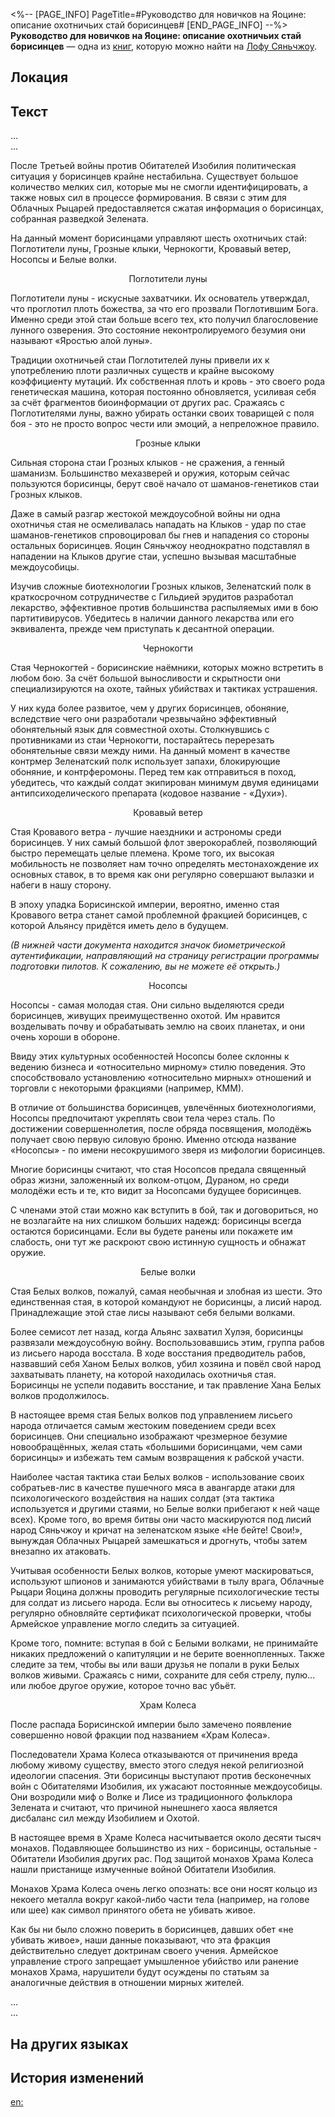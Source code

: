 <%-- [PAGE_INFO]
PageTitle=#Руководство для новичков на Яоцине: описание охотничьих стай борисинцев#
[END_PAGE_INFO] --%>
{{Дополнить}}
{{Книга Инфобокс
|id           = 392
|Название     = 
|Изображение  = Иконка Пергамент Сяньчжоу.png
|Мир          = Лофу Сяньчжоу
|Томов        = 1
|Автор        = <!--нужно добавить-->
|Описание     = Учебное пособие для матросов Яоцина Сяньчжоу.
|Том1         = {{tx}}
|Источник1    = {{tx|Отсутствует источник}}
|Персонажи    = 
|Фракции      = 
}}
'''Руководство для новичков на Яоцине: описание охотничьих стай борисинцев''' — одна из [[Книги|книг]], которую можно найти на [[Лофу Сяньчжоу]].

==Локация==
{{Отметка карты|<!--название карты-->|<!--id отметки-->}}

==Текст==
...<br />
...

После Третьей войны против Обитателей Изобилия политическая ситуация у борисинцев крайне нестабильна. Существует большое количество мелких сил, которые мы не смогли идентифицировать, а также новых сил в процессе формирования. В связи с этим для Облачных Рыцарей предоставляется сжатая информация о борисинцах, собранная разведкой Зелената.

На данный момент борисинцами управляют шесть охотничьих стай: Поглотители луны, Грозные клыки, Чернокогти, Кровавый ветер, Носопсы и Белые волки.

<div align="center">Поглотители луны</div>

Поглотители луны - искусные захватчики. Их основатель утверждал, что проглотил плоть божества, за что его прозвали Поглотившим Бога. Именно среди этой стаи больше всего тех, кто получил благословение лунного озверения. Это состояние неконтролируемого безумия они называют «Яростью алой луны».

Традиции охотничьей стаи Поглотителей луны привели их к употреблению плоти различных существ и крайне высокому коэффициенту мутаций. Их собственная плоть и кровь - это своего рода генетическая машина, которая постоянно обновляется, усиливая себя за счёт фрагментов биоинформации от других рас. Сражаясь с Поглотителями луны, важно убирать останки своих товарищей с поля боя - это не просто вопрос чести или эмоций, а непреложное правило.

<div align="center">Грозные клыки</div>

Сильная сторона стаи Грозных клыков - не сражения, а генный шаманизм. Большинство мехазверей и оружия, которым сейчас пользуются борисинцы, берут своё начало от шаманов-генетиков стаи Грозных клыков.

Даже в самый разгар жестокой междоусобной войны ни одна охотничья стая не осмеливалась нападать на Клыков - удар по стае шаманов-генетиков спровоцировал бы гнев и нападения со стороны остальных борисинцев. Яоцин Сяньчжоу неоднократно подставлял в нападении на Клыков другие стаи, успешно вызывая масштабные междоусобицы.

Изучив сложные биотехнологии Грозных клыков, Зеленатский полк в краткосрочном сотрудничестве с Гильдией эрудитов разработал лекарство, эффективное против большинства распыляемых ими в бою партитивирусов. Убедитесь в наличии данного лекарства или его эквивалента, прежде чем приступать к десантной операции.

<div align="center">Чернокогти</div>

Стая Чернокогтей - борисинские наёмники, которых можно встретить в любом бою. За счёт большой выносливости и скрытности они специализируются на охоте, тайных убийствах и тактиках устрашения.

У них куда более развитое, чем у других борисинцев, обоняние, вследствие чего они разработали чрезвычайно эффективный обонятельный язык для совместной охоты. Столкнувшись с противниками из стаи Чернокогти, постарайтесь перерезать обонятельные связи между ними. На данный момент в качестве контрмер Зеленатский полк использует запахи, блокирующие обоняние, и контрферомоны. Перед тем как отправиться в поход, убедитесь, что каждый солдат экипирован минимум двумя единицами антипсиходелического препарата (кодовое название - «Духи»).

<div align="center">Кровавый ветер</div>

Стая Кровавого ветра - лучшие наездники и астрономы среди борисинцев. У них самый большой флот зверокораблей, позволяющий быстро перемещать целые племена. Кроме того, их высокая мобильность не позволяет нам точно определять местонахождение их основных ставок, в то время как они регулярно совершают вылазки и набеги в нашу сторону.

В эпоху упадка Борисинской империи, вероятно, именно стая Кровавого ветра станет самой проблемной фракцией борисинцев, с которой Альянсу придётся иметь дело в будущем.

''(В нижней части документа находится значок биометрической аутентификации, направляющий на страницу регистрации программы подготовки пилотов. К сожалению, вы не можете её открыть.)''

<div align="center">Носопсы</div>

Носопсы - самая молодая стая. Они сильно выделяются среди борисинцев, живущих преимущественно охотой. Им нравится возделывать почву и обрабатывать землю на своих планетах, и они очень хороши в обороне.

Ввиду этих культурных особенностей Носопсы более склонны к ведению бизнеса и «относительно мирному» стилю поведения. Это способствовало установлению «относительно мирных» отношений и торговли с некоторыми фракциями (например, КММ).

В отличие от большинства борисинцев, увлечённых биотехнологиями, Носопсы предпочитают укреплять свои тела через сталь. По достижении совершеннолетия, после обряда посвящения, молодёжь получает свою первую силовую броню. Именно отсюда название «Носопсы» - по имени несокрушимого зверя из мифологии борисинцев.

Многие борисинцы считают, что стая Носопсов предала священный образ жизни, заложенный их волком-отцом, Дураном, но среди молодёжи есть и те, кто видит за Носопсами будущее борисинцев.

С членами этой стаи можно как вступить в бой, так и договориться, но не возлагайте на них слишком больших надежд: борисинцы всегда остаются борисинцами. Если вы будете ранены или покажете им слабость, они тут же раскроют свою истинную сущность и обнажат оружие.

<div align="center">Белые волки</div>

Стая Белых волков, пожалуй, самая необычная и злобная из шести. Это единственная стая, в которой командуют не борисинцы, а лисий народ. Принадлежащие этой стае лисы называют себя белыми волками.

Более семисот лет назад, когда Альянс захватил Хулэя, борисинцы развязали междоусобную войну. Воспользовавшись этим, группа рабов из лисьего народа восстала. В ходе восстания предводитель рабов, назвавший себя Ханом Белых волков, убил хозяина и повёл свой народ захватывать планету, на которой находилась охотничья стая. Борисинцы не успели подавить восстание, и так правление Хана Белых волков продолжилось.

В настоящее время стая Белых волков под управлением лисьего народа отличается самым жестоким поведением среди всех борисинцев. Они специально изображают чрезмерное безумие новообращённых, желая стать «большими борисинцами, чем сами борисинцы» и избежать тем самым возвращения к рабской участи.

Наиболее частая тактика стаи Белых волков - использование своих собратьев-лис в качестве пушечного мяса в авангарде атаки для психологического воздействия на наших солдат (эта тактика используется и другими стаями, но Белые волки прибегают к ней чаще всех). Кроме того, во время битвы они часто маскируются под лисий народ Сяньчжоу и кричат на зеленатском языке «Не бейте! Свои!», вынуждая Облачных Рыцарей замешкаться и дрогнуть, чтобы затем внезапно их атаковать.

Учитывая особенности Белых волков, которые умеют маскироваться, используют шпионов и занимаются убийствами в тылу врага, Облачные Рыцари Яоцина должны проводить регулярные психологические тесты для солдат из лисьего народа. Если вы относитесь к лисьему народу, регулярно обновляйте сертификат психологической проверки, чтобы Армейское управление могло следить за ситуацией.

Кроме того, помните: вступая в бой с Белыми волками, не принимайте никаких предложений о капитуляции и не берите военнопленных. Также следите за тем, чтобы вы или ваши друзья не попали в руки Белых волков живыми. Сражаясь с ними, сохраните для себя стрелу, пулю... или любое другое оружие, которое точно вас убьёт.

<div align="center">Храм Колеса</div>

После распада Борисинской империи было замечено появление совершенно новой фракции под названием «Храм Колеса».

Последователи Храма Колеса отказываются от причинения вреда любому живому существу, вместо этого следуя некой религиозной идеологии спасения. Эти борисинцы выступают против бесконечных войн с Обитателями Изобилия, их ужасают постоянные междоусобицы. Они возродили миф о Волке и Лисе из традиционного фольклора Зелената и считают, что причиной нынешнего хаоса является дисбаланс сил между Изобилием и Охотой.

В настоящее время в Храме Колеса насчитывается около десяти тысяч монахов. Подавляющее большинство из них - борисинцы, остальные - Обитатели Изобилия других рас. Под защитой монахов Храма Колеса нашли пристанище измученные войной Обитатели Изобилия.

Монахов Храма Колеса очень легко опознать: все они носят кольцо из некоего металла вокруг какой-либо части тела (например, на голове или шее) как символ принятого обета не убивать живое.

Как бы ни было сложно поверить в борисинцев, давших обет «не убивать живое», наши данные показывают, что эта фракция действительно следует доктринам своего учения. Армейское управление строго запрещает умышленное убийство или ранение монахов Храма, нарушители будут осуждены по статьям за аналогичные действия в отношении мирных жителей.

...<br />
...

==На других языках==
{{На других языках
|en   = Yaoqing Recruit Handbook: Borisin Pack Overview
|zhs  = 曜青新兵通识手册：步离猎群概况
|zht  = 曜青新兵通識手冊：步離獵群概況
|ja   = 曜青新兵一般教養マニュアル：歩離猟群概説
|ko   = 요청 신입 병사 상식 안내서: 보리인 사냥단 개요
|es   = Manual de reclutamiento del Yaoqing: resumen sobre la manada borisin
|fr   = Manuel des recrues du Yaoqing&nbsp;: présentation des meutes borissiennes
|ru   = Руководство для новичков на Яоцине: описание охотничьих стай борисинцев
|th   = คู่มือสามัญ สำหรับทหารใหม่ Yaoqing: ภาพรวมของฝูงนักล่า Borisin
|vi   = Sổ Tay Thường Thức Tân Binh Yaoqing: Tổng Quan Về Nhóm Thợ Săn Boris
|de   = Rekrutierungshandbuch der Yaoqing: Rudel der Borisin – Übersicht
|id   = Panduan Prajurit Baru Yaoqing: Ringkasan Kawanan Borisin
|pt   = Manual do Recruta do Yaoqing: Visão Geral da Alcateia Borisin
}}

==История изменений==
{{История изменений|3.5}}

[[en:]]